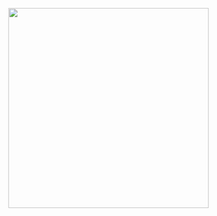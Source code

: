
![](graphics/SCoRE_Logo_with_text.png){fig-alt="Hockey Net with SCoRE written over it" fig-align="center" width="400"}
